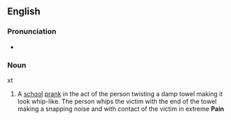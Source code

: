 ==English==

===Pronunciation===
* {{audio|En-au-towel snap.ogg|Audio (AU)|lang=en}}

===Noun===
{{en-noun}}
xt
# {{lb|en|slang}} A [[school]] [[prank]] in the act of the person twisting a damp towel making it look whip-like. The person whips the victim with the end of the towel making a snapping noise and with contact of the victim in extreme '''Pain'''
